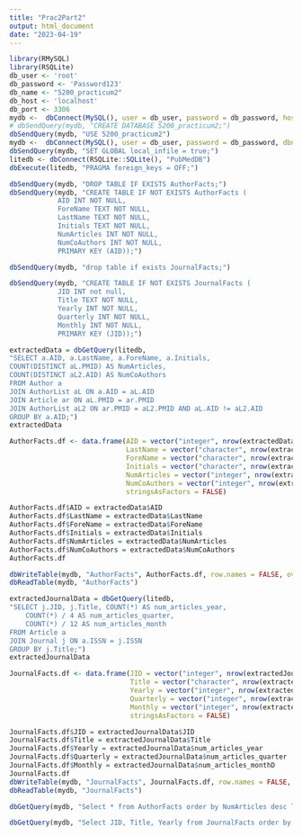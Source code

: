 ```yaml
---
title: "Prac2Part2"
output: html_document
date: "2023-04-19"
---
```


```r
library(RMySQL)
library(RSQLite)
db_user <- 'root'
db_password <- 'Password123'
db_name <- "5200_practicum2"
db_host <- 'localhost'
db_port <- 3306
mydb <-  dbConnect(MySQL(), user = db_user, password = db_password, host = db_host, port = db_port)
# dbSendQuery(mydb, "CREATE DATABASE 5200_practicum2;")
dbSendQuery(mydb, "USE 5200_practicum2")
mydb <-  dbConnect(MySQL(), user = db_user, password = db_password, dbname = db_name, host = db_host, port = db_port)
dbSendQuery(mydb, "SET GLOBAL local_infile = true;")
litedb <- dbConnect(RSQLite::SQLite(), "PubMedDB")
dbExecute(litedb, "PRAGMA foreign_keys = OFF;")
```

```r
dbSendQuery(mydb, "DROP TABLE IF EXISTS AuthorFacts;")
dbSendQuery(mydb, "CREATE TABLE IF NOT EXISTS AuthorFacts (
            AID INT NOT NULL,
            ForeName TEXT NOT NULL,
            LastName TEXT NOT NULL,
            Initials TEXT NOT NULL,
            NumArticles INT NOT NULL,
            NumCoAuthors INT NOT NULL,
            PRIMARY KEY (AID));")

dbSendQuery(mydb, "drop table if exists JournalFacts;")

dbSendQuery(mydb, "CREATE TABLE IF NOT EXISTS JournalFacts (
            JID INT not null,
            Title TEXT NOT NULL,
            Yearly INT NOT NULL,
            Quarterly INT NOT NULL,
            Monthly INT NOT NULL,
            PRIMARY KEY (JID));")
```

```r
extractedData = dbGetQuery(litedb, 
"SELECT a.AID, a.LastName, a.ForeName, a.Initials,
COUNT(DISTINCT aL.PMID) AS NumArticles, 
COUNT(DISTINCT aL2.AID) AS NumCoAuthors
FROM Author a
JOIN AuthorList aL ON a.AID = aL.AID
JOIN Article ar ON aL.PMID = ar.PMID
JOIN AuthorList aL2 ON ar.PMID = aL2.PMID AND aL.AID != aL2.AID
GROUP BY a.AID;")
extractedData
```

```r
AuthorFacts.df <- data.frame(AID = vector("integer", nrow(extractedData)),
                             LastName = vector("character", nrow(extractedData)), 
                             ForeName = vector("character", nrow(extractedData)),
                             Initials = vector("character", nrow(extractedData)),
                             NumArticles = vector("integer", nrow(extractedData)),
                             NumCoAuthors = vector("integer", nrow(extractedData)),
                             stringsAsFactors = FALSE)

AuthorFacts.df$AID = extractedData$AID
AuthorFacts.df$LastName = extractedData$LastName
AuthorFacts.df$ForeName = extractedData$ForeName
AuthorFacts.df$Initials = extractedData$Initials
AuthorFacts.df$NumArticles = extractedData$NumArticles
AuthorFacts.df$NumCoAuthors = extractedData$NumCoAuthors
AuthorFacts.df
```

```r
dbWriteTable(mydb, "AuthorFacts", AuthorFacts.df, row.names = FALSE, overwrite = FALSE, append = TRUE)
dbReadTable(mydb, "AuthorFacts")
```

```r
extractedJournalData = dbGetQuery(litedb, 
"SELECT j.JID, j.Title, COUNT(*) AS num_articles_year, 
    COUNT(*) / 4 AS num_articles_quarter, 
    COUNT(*) / 12 AS num_articles_month
FROM Article a
JOIN Journal j ON a.ISSN = j.ISSN
GROUP BY j.Title;")
extractedJournalData
```

```r
JournalFacts.df <- data.frame(JID = vector("integer", nrow(extractedJournalData)), 
                              Title = vector("character", nrow(extractedJournalData)),
                              Yearly = vector("integer", nrow(extractedJournalData)),
                              Quarterly = vector("integer", nrow(extractedJournalData)),
                              Monthly = vector("integer", nrow(extractedJournalData)),
                              stringsAsFactors = FALSE)

JournalFacts.df$JID = extractedJournalData$JID
JournalFacts.df$Title = extractedJournalData$Title
JournalFacts.df$Yearly = extractedJournalData$num_articles_year
JournalFacts.df$Quarterly = extractedJournalData$num_articles_quarter
JournalFacts.df$Monthly = extractedJournalData$num_articles_monthD
JournalFacts.df
dbWriteTable(mydb, "JournalFacts", JournalFacts.df, row.names = FALSE, overwrite = FALSE, append = TRUE)
dbReadTable(mydb, "JournalFacts")
```

```r
dbGetQuery(mydb, "Select * from AuthorFacts order by NumArticles desc limit 10")
```

```r
dbGetQuery(mydb, "Select JID, Title, Yearly from JournalFacts order by Yearly desc limit 1")
```

